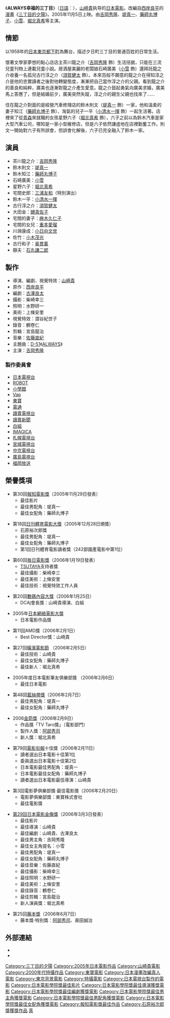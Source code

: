 {{Infobox Film
| name               = 三丁目之黃昏
| original_name      = {{lang|ja|'''ALWAYS 三丁目の夕日'''}}
| image              = Always Sunset on Third Street.jpg
| cn_image           = 
| hk_image           = 
| tw_image           = 
| caption            = 
| image_size         =
| director           = [[山崎貴|山崎貴]]
| executive_producer = [[阿部秀司_(電影製作人)|阿部秀司]]
| producer           = 
| writer             = 
| screenplay         = 山崎貴<br />[[古澤良太|古澤良太]]
| story              = 
| based on            = [[西岸良平|西岸良平]]<br />《[[三丁目的夕陽|三丁目的夕陽]]》
| narrator           = 
| production_supervisor = 
| starring           = [[吉岡秀隆|吉岡秀隆]]<br />[[堤真一|堤真一]]<br />[[藥師丸博子|藥師丸博子]]<br />[[小雪_(日本演員)|小雪]]<br />[[堀北真希|堀北真希]]
| music              = [[佐藤直紀|佐藤直紀]]
| maintheme          = [[D-51|D-51]]《[[ALWAYS_(D-51單曲)|ALWAYS]]》
| opentheme          =
| endtheme           =
| cinematography     = [[柴崎幸三|柴崎幸三]]
| editing            = [[宮島龍治|宮島龍治]]
| sound             =
| studio             = [[ROBOT|ROBOT]]
| distributor        = [[東寶株式會社|東寶]]
| released           = 2005年11月5日
| sec-title          = 
| rate               = 
| runtime            = 133分鐘
| country            = {{JPN}}
| language           = [[日語|日語]]
| imdb_id            = 
| amg_id             = 
| budget             = 
| gross              = 32.3億[[日圓|日圓]]
| preceded_by        = 
| followed_by        = [[三丁目的夕陽2|ALWAYS再續幸福的三丁目]]
| tw_name            = ALWAYS幸福的三丁目
| hk_name            = 三丁目之黃昏
| cn_name            = 三丁目的夕陽
}}
《'''ALWAYS幸福的三丁目'''》（[[日語|日語]]：{{lang|ja|'''ALWAYS 三丁目の夕日'''}}），[[山崎貴|山崎貴]]执导的[[日本電影|日本電影]]。改編自[[西岸良平|西岸良平]]的[[漫畫|漫畫]]《[[三丁目的夕陽|三丁目的夕陽]]》。2005年11月5日上映。由[[吉岡秀隆|吉岡秀隆]]、[[堤真一|堤真一]]、[[藥師丸博子|藥師丸博子]]、[[小雪_(日本演員)|小雪]]、[[堀北真希|堀北真希]]等主演。

== 情節 ==
以1958年的[[日本|日本]][[東京都|東京都]][[下町|下町]]為舞台，描述夕日町三丁目的普通百姓的日常生活。

懷著文學家夢想的點心店店主茶川龍之介（[[吉岡秀隆|吉岡秀隆]] 飾）生活拮据，只能在三流兒童刊物上連載兒童小說。居酒屋美麗的老闆娘石崎廣美（[[小雪_(日本演員)|小雪]] 飾）還拜託龍之介收養一名孤兒古行淳之介（[[須賀健太|須賀健太]] 飾）。本來百般不願意的龍之介在得知淳之介是他的忠實讀者之後對他轉變態度，漸漸把自己當作淳之介的父親。看到龍之介的善良和純粹，廣美也逐漸對龍之介產生愛意。龍之介鼓起勇氣向廣美求婚，廣美馬上答應了，但是結婚前夕，廣美突然失蹤，淳之介的親生父親也找來了……

住在龍之介對面的是經營汽車修理店的鈴木則文（[[堤真一|堤真一]] 飾）一家，他和溫柔的妻子知江（[[藥師丸博子|藥師丸博子]] 飾）、淘氣的兒子一平（[[小清水一揮|小清水一揮]] 飾）一起生活著。店裡來了從[[青森縣|青森]]來就職的女孩星野六子（[[堀北真希|堀北真希]] 飾），六子之前以為鈴木汽車是家大型汽車公司，哪知是一家小型維修店，但是六子依然謙虛地在店裡勤奮工作。則文一開始對六子有所誤會，但誤會化解後，六子已完全融入了鈴木一家。

== 演員 ==
* 茶川龍之介：[[吉岡秀隆|吉岡秀隆]]
* 鈴木則文：[[堤真一|堤真一]]
* 鈴木知江：[[藥師丸博子|藥師丸博子]]
* 石崎廣美：[[小雪_(日本演員)|小雪]]
* 星野六子：[[堀北真希|堀北真希]]
* 宅間史郎：[[三浦友和|三浦友和]]（特別演出）
* 鈴木一平：[[小清水一揮|小清水一揮]]
* 古行淳之介：[[須賀健太|須賀健太]]
* 大田金：[[罇真佐子|罇真佐子]]
* 宅間的妻子：[[麻木久仁子|麻木久仁子]]
* 宅間的女兒：[[重本愛瑠|重本愛瑠]]
* 川淵康成：[[小日向文世|小日向文世]]
* 佐竹：[[小木茂光|小木茂光]]
* 古行和子：[[奥貫薰|奥貫薰]]
* 靜夫：[[石丸謙二郎|石丸謙二郎]]

== 製作 ==
* 導演、編劇、視覺特效：[[山崎貴|山崎貴]]
* 原作：[[西岸良平|西岸良平]]
* 編劇：[[古澤良太|古澤良太]]
* 攝影：柴崎幸三
* 照明：水野研一
* 美術：上條安里
* 視覺特效：澀谷紀世子
* 錄音：鶴卷仁
* 剪輯：宮島龍治
* 音樂：[[佐藤直紀|佐藤直紀]]
* 主題曲：[[D-51|D-51]]《[[ALWAYS_(D-51單曲)|ALWAYS]]》
* 主演：[[吉岡秀隆|吉岡秀隆]]

=== 製作委員會 ===
* [[日本電視台|日本電視台]]
* [[ROBOT|ROBOT]]
* [[小學館|小學館]]
* [[Vap|Vap]]
* [[東寶株式會社|東寶]]
* [[電通|電通]]
* [[讀賣電視台|讀賣電視台]]
* [[讀賣新聞|讀賣新聞]]
* [[白組|白組]]
* [[IMAGICA|IMAGICA]]
* [[札幌電視台|札幌電視台]]
* [[宮城電視台|宮城電視台]]
* [[中京電視台|中京電視台]]
* [[廣島電視台|廣島電視台]]
* [[福岡放送|福岡放送]]

== 榮譽獎項 ==
* 第30回[[報知電影獎|報知電影獎]]（2005年11月29日發表）
** 最佳影片
** 最佳男配角：堤真一
** 最佳女配角：藥師丸博子

* 第18回[[日刊體育電影大獎|日刊體育電影大獎]]（2005年12月28日頒獎）
** 石原裕次郎獎
** 最佳男配角：堤真一
** 最佳女配角：藥師丸博子
** 第1回日刊體育電影讀者獎（242部國產電影中第1位）

* 第60回[[毎日電影獎|毎日電影獎]]（2006年1月19日發表）
** [[TSUTAYA|TSUTAYA]]支持者獎
** 最佳攝影：柴崎幸三
** 最佳美術：上條安里
** 最佳技術：視覺特效工作人員

* 第20回[[數碼內容大獎|數碼內容大獎]]（2006年1月25日）
** DCAj會長獎：山崎貴導演、白組　

* 2005年[[日本網絡電影大獎|日本網絡電影大獎]]
** 日本電影作品獎

* 第11回AMD獎（2006年2月1日）
** Best Director獎：山崎貴

* 第27回[[橫濱電影節|橫濱電影節]] （2006年2月5日）
** 最佳技術：山崎貴
** 最佳女配角：藥師丸博子
** 最佳新人：堀北真希

* 2005年度日本電影筆友俱樂部獎 （2006年2月6日）　
** 最佳日本電影

* 第48回[[藍絲帶獎_(電影)|藍絲帶獎]]（2006年2月7日）
** 最佳男配角：堤真一
** 最佳女配角：藥師丸博子

* 2006[[金箭獎|金箭獎]]（2006年2月9日）
** 作品獎「TV Taro獎」（電影部門）
** 製作人獎：[[阿部秀司_(電影製作人)|阿部秀司]]
** 新人獎：堀北真希

* 第79回[[電影旬報|電影旬報]]十佳獎（2006年2月11日）
** 讀者選出日本電影十佳第1位
** 委員選出日本電影十佳第2位
** 日本電影最佳男配角：堤真一
** 日本電影最佳女配角：藥師丸博子
** 讀者選出日本電影最佳導演：山崎貴

* 第3回電影夢俱樂部獎·最佳電影獎（2006年2月20日）
** 電影夢俱樂部獎：東寶株式會社
** 最佳電影獎

* [[第29回日本電影金像獎|第29回]][[日本電影金像獎|日本電影金像獎]]（2006年3月3日發表）
** 最佳影片
** 最佳導演：山崎貴
** 最佳編劇：山崎貴、古澤良太
** 最佳男主角：吉岡秀隆
** 最佳女主角提名：小雪
** 最佳男配角：堤真一
** 最佳女配角：藥師丸博子
** 最佳音樂：佐藤直紀
** 最佳攝影：柴崎幸三
** 最佳照明：水野研一
** 最佳美術：上條安里
** 最佳錄音：鶴卷仁
** 最佳剪輯：宮島龍治
** 新人演員獎：堀北真希

* 第25回[[藤本獎|藤本獎]]（2006年6月7日）
** 藤本獎·特別獎：[[阿部秀司_(電影製作人)|阿部秀司]]、奥田誠治

== 外部連結 ==
* {{Official|http://www.always3.jp/05/}}
* {{douban}}

{{山崎贵}}
{{日本電影金像獎最佳影片}}
{{石原裕次郎獎}}
{{報知電影獎最佳影片}}

{{DEFAULTSORT:Always Sanchōme no Yūhi}}
[[Category:三丁目的夕陽|Category:三丁目的夕陽]]
[[Category:2005年日本電影作品|Category:2005年日本電影作品]]
[[Category:山崎貴電影|Category:山崎貴電影]]
[[Category:2000年代特攝作品|Category:2000年代特攝作品]]
[[Category:東寶電影|Category:東寶電影]]
[[Category:日本漫畫改編真人電影|Category:日本漫畫改編真人電影]]
[[Category:東京背景電影|Category:東京背景電影]]
[[Category:特攝電影|Category:特攝電影]]
[[Category:日本電視台製作的電影|Category:日本電視台製作的電影]]
[[Category:日本電影學院獎最佳影片|Category:日本電影學院獎最佳影片]]
[[Category:日本電影學院獎最佳導演獲獎電影|Category:日本電影學院獎最佳導演獲獎電影]]
[[Category:日本電影學院獎最佳編劇獲獎電影|Category:日本電影學院獎最佳編劇獲獎電影]]
[[Category:日本電影學院獎最佳男主角獲獎電影|Category:日本電影學院獎最佳男主角獲獎電影]]
[[Category:日本電影學院獎最佳男配角獲獎電影|Category:日本電影學院獎最佳男配角獲獎電影]]
[[Category:日本電影學院獎最佳女配角獲獎電影|Category:日本電影學院獎最佳女配角獲獎電影]]
[[Category:報知電影獎最佳作品|Category:報知電影獎最佳作品]]
[[Category:石原裕次郎獎獲獎作品|Category:石原裕次郎獎獲獎作品]]
[[Category:曼迪傳播代理日本動畫作品|真]]